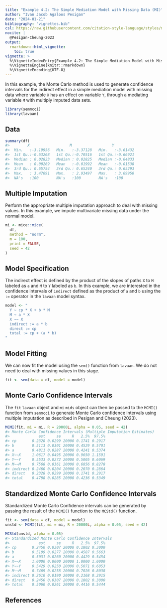```yaml
---
title: "Example 4.2: The Simple Mediation Model with Missing Data (MI)"
author: "Ivan Jacob Agaloos Pesigan"
date: "2024-01-21"
bibliography: "vignettes.bib"
csl: https://raw.githubusercontent.com/citation-style-language/styles/master/apa.csl
nocite: |
  @Pesigan-Cheung-2023
output:
  rmarkdown::html_vignette:
    toc: true
vignette: >
  %\VignetteIndexEntry{Example 4.2: The Simple Mediation Model with Missing Data (MI)}
  %\VignetteEngine{knitr::rmarkdown}
  %\VignetteEncoding{UTF-8}
---
```


<!-- vignettes/example-4-2-simple-miss-mi.Rmd is generated from .setup/vignettes/example-4-2-simple-miss-mi.Rmd.orig. Please edit that file -->





In this example,
the Monte Carlo method is used to generate confidence intervals
for the indirect effect in a simple mediation model with missing data
where
variable `X` has an effect on variable `Y`,
through a mediating variable `M`
with multiply imputed data sets.


```r
library(semmcci)
library(lavaan)
```

## Data




```r
summary(df)
#>        X                  M                  Y           
#>  Min.   :-3.19956   Min.   :-3.37128   Min.   :-3.61432  
#>  1st Qu.:-0.63268   1st Qu.:-0.70516   1st Qu.:-0.66921  
#>  Median : 0.02823   Median : 0.02825   Median :-0.04833  
#>  Mean   : 0.00269   Mean   :-0.01992   Mean   :-0.01538  
#>  3rd Qu.: 0.65754   3rd Qu.: 0.65240   3rd Qu.: 0.65293  
#>  Max.   : 3.47091   Max.   : 2.93497   Max.   : 3.09950  
#>  NA's   :100        NA's   :100        NA's   :100
```

## Multiple Imputation

Perform the appropriate multiple imputation approach to deal with missing values.
In this example, we impute multivariate missing data under the normal model.


```r
mi <- mice::mice(
  df,
  method = "norm",
  m = 100,
  print = FALSE,
  seed = 42
)
```

## Model Specification

The indirect effect is defined by the product of the slopes
of paths `X` to `M` labeled as `a` and `M` to `Y` labeled as `b`.
In this example, we are interested in the confidence intervals of `indirect`
defined as the product of `a` and `b` using the `:=` operator
in the `lavaan` model syntax.


```r
model <- "
  Y ~ cp * X + b * M
  M ~ a * X
  X ~~ X
  indirect := a * b
  direct := cp
  total := cp + (a * b)
"
```

## Model Fitting

We can now fit the model using the `sem()` function from `lavaan`.
We do not need to deal with missing values in this stage.


```r
fit <- sem(data = df, model = model)
```

## Monte Carlo Confidence Intervals

The `fit` `lavaan` object and `mi` `mids` object can then be passed to the `MCMI()` function from `semmcci`
to generate Monte Carlo confidence intervals
using multiple imputation
as described in Pesigan and Cheung (2023).


```r
MCMI(fit, mi = mi, R = 20000L, alpha = 0.05, seed = 42)
#> Monte Carlo Confidence Intervals (Multiple Imputation Estimates)
#>             est     se     R   2.5%  97.5%
#> cp       0.2328 0.0299 20000 0.1741 0.2917
#> b        0.5113 0.0301 20000 0.4529 0.5701
#> a        0.4811 0.0287 20000 0.4241 0.5374
#> X~~X     1.0617 0.0495 20000 0.9650 1.1591
#> Y~~Y     0.5533 0.0272 20000 0.5005 0.6069
#> M~~M     0.7568 0.0361 20000 0.6856 0.8278
#> indirect 0.2460 0.0204 20000 0.2070 0.2864
#> direct   0.2328 0.0299 20000 0.1741 0.2917
#> total    0.4788 0.0285 20000 0.4236 0.5349
```

## Standardized Monte Carlo Confidence Intervals

Standardized Monte Carlo Confidence intervals can be generated by passing the result of the `MCMI()` function to the `MCStd()` function.


```r
fit <- sem(data = df, model = model)
unstd <- MCMI(fit, mi = mi, R = 20000L, alpha = 0.05, seed = 42)
```


```r
MCStd(unstd, alpha = 0.05)
#> Standardized Monte Carlo Confidence Intervals
#>             est     se     R   2.5%  97.5%
#> cp       0.2450 0.0307 20000 0.1802 0.3000
#> b        0.5189 0.0277 20000 0.4587 0.5663
#> a        0.5031 0.0260 20000 0.4429 0.5454
#> X~~X     1.0000 0.0000 20000 1.0000 1.0000
#> Y~~Y     0.5429 0.0250 20000 0.5071 0.6053
#> M~~M     0.7469 0.0258 20000 0.7026 0.8038
#> indirect 0.2610 0.0190 20000 0.2168 0.2915
#> direct   0.2450 0.0307 20000 0.1802 0.3000
#> total    0.5060 0.0261 20000 0.4416 0.5444
```

## References
